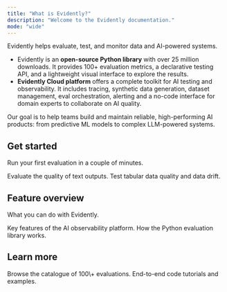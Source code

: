 ```yaml
---
title: "What is Evidently?"
description: "Welcome to the Evidently documentation."
mode: "wide"
---
```


Evidently helps evaluate, test, and monitor data and AI-powered systems.

- Evidently is an **open-source Python library** with over 25 million downloads. It provides 100\+ evaluation metrics, a declarative testing API, and a lightweight visual interface to explore the results.
- **Evidently Cloud platform** offers a complete toolkit for AI testing and observability. It includes tracing, synthetic data generation, dataset management, eval orchestration, alerting and a no-code interface for domain experts to collaborate on AI quality.

Our goal is to help teams build and maintain reliable, high-performing AI products: from predictive ML models to complex LLM-powered systems.

## Get started

Run your first evaluation in a couple of minutes.

<CardGroup cols="2">
  <Card title="LLM quickstart" icon="comment-text" href="/quickstart_llm">
    Evaluate the quality of text outputs.
  </Card>
  <Card title="ML quickstart" icon="table" href="/quickstart_ml">
    Test tabular data quality and data drift.
  </Card>
</CardGroup>

## Feature overview

What you can do with Evidently.

<CardGroup cols="2">
  <Card title="Evidently Platform" href="/docs/platform/overview" img="/images/platform_small-min.png">
    Key features of the AI observability platform.
  </Card>
  <Card title="Evidently library" href="docs/library/overview" img="/images/library_small-min.png">
    How the Python evaluation library works.
  </Card>
</CardGroup>

## Learn more

<CardGroup cols="2">
  <Card title="Metrics" icon="chart-simple" href="/metrics">
    Browse the catalogue of 100\+ evaluations.
  </Card>
  <Card title="Cookbook" icon="code" href="/examples">
    End-to-end code tutorials and examples.
  </Card>
</CardGroup>